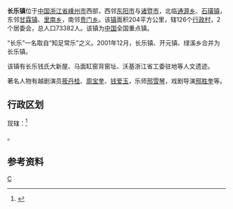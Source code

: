 {{中国乡级行政区|33/06/83/101/000
}}
'''长乐镇'''位于[[中国|中国]][[浙江省|浙江省]][[嵊州市|嵊州市]]西部，西邻[[东阳市|东阳市]]与[[诸暨市|诸暨市]]，北临[[通源乡|通源乡]]、[[石璜镇|石璜镇]]，东邻[[甘霖镇|甘霖镇]]、[[里南乡|里南乡]]，南邻[[贵门乡|贵门乡]]。该[[镇|镇]]面积204平方公里，辖126个[[行政村|行政村]]，2个居委会，总人口73382人。该镇为[[中国|中国]]全国重点镇。

“长乐”一名取自“知足常乐”之义。2001年12月，长乐镇、开元镇、绿溪乡合并为长乐镇。

该镇有长乐钱氏大新屋、马面缸窑背窑址、沃基浙江省工委驻地等人文遗迹。

著名人物有越剧演员[[筱丹桂|筱丹桂]]、[[周宝奎|周宝奎]]、[[钱爱玉|钱爱玉]]，乐师[[邢雪琴|邢雪琴]]，戏剧导演[[邢胜奎|邢胜奎]]等。

==行政区划==
现辖：<ref>{{PRC admin/ref sgc|33/06/83/101/000}}</ref>

{{PRC admin/children|33/06/83/101/000}}。
==参考资料==
{{reflist}}

{{PRC admin/navcat|33/06/83/101/000}}
[[category:中国全国重点镇|C]]